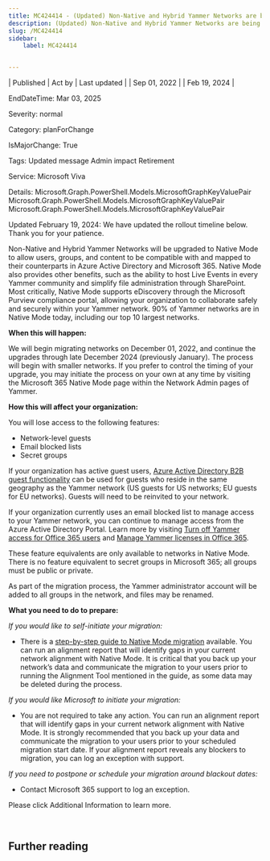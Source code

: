 ```yaml
---
title: MC424414 - (Updated) Non-Native and Hybrid Yammer Networks are being upgraded
description: (Updated) Non-Native and Hybrid Yammer Networks are being upgraded
slug: /MC424414
sidebar:
    label: MC424414


---
```



| Published | Act by | Last updated |
| Sep 01, 2022 |  | Feb 19, 2024 |

EndDateTime: Mar 03, 2025

Severity: normal

Category: planForChange

IsMajorChange: True

Tags: Updated message Admin impact Retirement

Service: Microsoft Viva

Details: Microsoft.Graph.PowerShell.Models.MicrosoftGraphKeyValuePair Microsoft.Graph.PowerShell.Models.MicrosoftGraphKeyValuePair Microsoft.Graph.PowerShell.Models.MicrosoftGraphKeyValuePair


<p>Updated February 19, 2024: We have updated the rollout timeline below. Thank you for your patience.</p><p>Non-Native and Hybrid Yammer Networks will be upgraded to Native Mode to allow users, groups, and content to be compatible with and mapped to their counterparts in Azure Active Directory and Microsoft 365. Native Mode also provides other benefits, such as the ability to host Live Events in every Yammer community and simplify file administration through SharePoint. Most critically, Native Mode supports eDiscovery through the Microsoft Purview compliance portal, allowing your organization to collaborate safely and securely within your Yammer network. 90% of Yammer networks are in Native Mode today, including our top 10 largest networks.<br></p><p><b>When this will happen:</b></p><p>We will begin migrating networks on December 01, 2022, and continue the upgrades through late December 2024 (previously January). The process will begin with smaller networks. If you prefer to control the timing of your upgrade, you may initiate the process on your own at any time by visiting the Microsoft 365 Native Mode page within the Network Admin pages of Yammer.
</p><p><b>How this will affect your organization:</b></p><p>You will lose access to the following features:
</p><ul><li>Network-level guests 
</li><li>Email blocked lists
</li><li>Secret groups
</li></ul><p>If your organization has active guest users, <a href="https://docs.microsoft.com/yammer/get-started-with-yammer/azure-ad-b2b-guests-yammer" target="_blank">Azure Active Directory B2B guest functionality</a> can be used for guests who reside in the same geography as the Yammer network (US guests for US networks; EU guests for EU networks). Guests will need to be reinvited to your network.
</p><p>If your organization currently uses an email blocked list to manage access to your Yammer network, you can continue to manage access from the Azure Active Directory Portal. Learn more by visiting <a href="https://docs.microsoft.com/yammer/manage-yammer-users/turn-off-user-access" target="_blank">Turn off Yammer access for Office 365 users</a> and <a href="https://docs.microsoft.com/yammer/manage-yammer-users/manage-yammer-licenses-in-office-365" target="_blank">Manage Yammer licenses in Office 365</a>.
</p><p>These feature equivalents are only available to networks in Native Mode. There is no feature equivalent to secret groups in Microsoft 365; all groups must be public or private.
</p><p>As part of the migration process, the Yammer administrator account will be added to all groups in the network, and files may be renamed.
</p><p><b>What you need to do to prepare:</b></p><p><i>If you would like to self-initiate your migration:
</i></p><ul><li>There is a <a href="https://docs.microsoft.com/yammer/configure-your-yammer-network/native-mode-step-by-step-guide" target="_blank">step-by-step guide to Native Mode migration</a> available. You can run an alignment report that will identify gaps in your current network alignment with Native Mode. It is critical that you back up your network’s data and communicate the migration to your users prior to running the Alignment Tool mentioned in the guide, as some data may be deleted during the process.
</li></ul><p><i>If you would like Microsoft to initiate your migration:
</i></p><ul><li>You are not required to take any action. You can run an alignment report that will identify gaps in your current network alignment with Native Mode. It is strongly recommended that you back up your data and communicate the migration to your users prior to your scheduled migration start date. If your alignment report reveals any blockers to migration, you can log an exception with support.
</li></ul><p><i>If you need to postpone or schedule your migration around blackout dates:
</i></p><ul><li>Contact Microsoft 365 support to log an exception.&nbsp;&nbsp;</li></ul><p>Please click Additional Information to learn more.</p><p><br></p>


## Further reading
